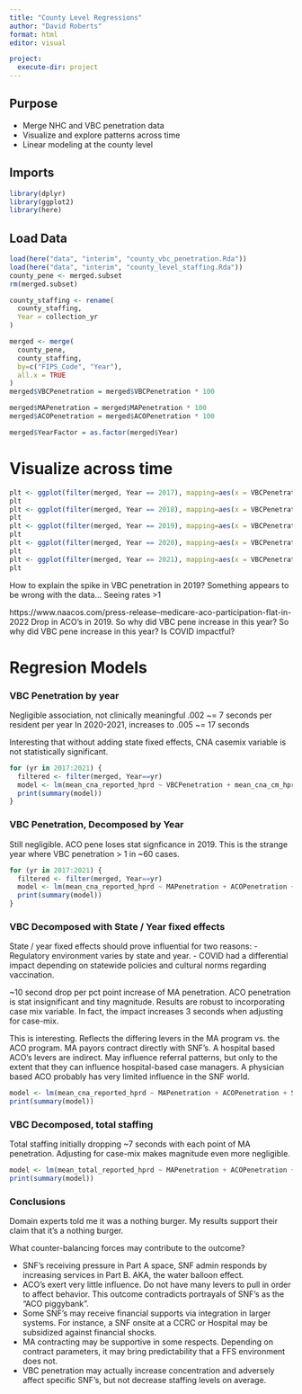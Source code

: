 ```yaml
---
title: "County Level Regressions"
author: "David Roberts"
format: html
editor: visual

project:
  execute-dir: project
---
```


## Purpose

-   Merge NHC and VBC penetration data
-   Visualize and explore patterns across time
-   Linear modeling at the county level

## Imports

```r
library(dplyr)
library(ggplot2)
library(here)
```

## Load Data

```r
load(here("data", "interim", "county_vbc_penetration.Rda"))
load(here("data", "interim", "county_level_staffing.Rda"))
county_pene <- merged.subset
rm(merged.subset)
```

```r
county_staffing <- rename(
  county_staffing,
  Year = collection_yr
)

merged <- merge(
  county_pene,
  county_staffing,
  by=c("FIPS_Code", "Year"),
  all.x = TRUE
)
merged$VBCPenetration = merged$VBCPenetration * 100

merged$MAPenetration = merged$MAPenetration * 100
merged$ACOPenetration = merged$ACOPenetration * 100

merged$YearFactor = as.factor(merged$Year)
```

# Visualize across time

```r
plt <- ggplot(filter(merged, Year == 2017), mapping=aes(x = VBCPenetration, y = mean_cna_reported_hprd)) + geom_point() + xlim(0,100) + ylim(0,6) + ggtitle(label="Reported Nursing Aid Hours Per Resident Per Day By VBC Penetration (2017)")
plt
plt <- ggplot(filter(merged, Year == 2018), mapping=aes(x = VBCPenetration, y = mean_cna_reported_hprd)) + geom_point()  + xlim(0,100) + ylim(0,6) + ggtitle(label="Reported Nursing Aid Hours Per Resident Per Day By VBC Penetration (2018)")
plt
plt <- ggplot(filter(merged, Year == 2019), mapping=aes(x = VBCPenetration, y = mean_cna_reported_hprd)) + geom_point()  + xlim(0,100) + ylim(0,6) + ggtitle(label="Reported Nursing Aid Hours Per Resident Per Day By VBC Penetration (2019)")
plt
plt <- ggplot(filter(merged, Year == 2020), mapping=aes(x = VBCPenetration, y = mean_cna_reported_hprd)) + geom_point()  + xlim(0,100) + ylim(0,6)+ ggtitle(label="Reported Nursing Aid Hours Per Resident Per Day By VBC Penetration (2020)")
plt
plt <- ggplot(filter(merged, Year == 2021), mapping=aes(x = VBCPenetration, y = mean_cna_reported_hprd)) + geom_point() + xlim(0,100) + ylim(0,6) + ggtitle(label="Reported Nursing Aid Hours Per Resident Per Day By VBC Penetration (2021)")
plt
```

How to explain the spike in VBC penetration in 2019? Something appears to be wrong with the data... Seeing rates \>1

https://www.naacos.com/press-release--medicare-aco-participation-flat-in-2022 Drop in ACO's in 2019. So why did VBC pene increase in this year? So why did VBC pene increase in this year? Is COVID impactful?

# Regresion Models

### VBC Penetration by year

Negligible association, not clinically meaningful .002 \~= 7 seconds per resident per year In 2020-2021, increases to .005 \~= 17 seconds

Interesting that without adding state fixed effects, CNA casemix variable is not statistically significant.

```r
for (yr in 2017:2021) {
  filtered <- filter(merged, Year==yr)
  model <- lm(mean_cna_reported_hprd ~ VBCPenetration + mean_cna_cm_hprd, filtered)
  print(summary(model))
}
```

### VBC Penetration, Decomposed by Year

Still negligible. ACO pene loses stat signficance in 2019. This is the strange year where VBC penetration \> 1 in \~60 cases.

```r
for (yr in 2017:2021) {
  filtered <- filter(merged, Year==yr)
  model <- lm(mean_cna_reported_hprd ~ MAPenetration + ACOPenetration + mean_cna_cm_hprd, filtered)
  print(summary(model))
}
```

### VBC Decomposed with State / Year fixed effects

State / year fixed effects should prove influential for two reasons: - Regulatory environment varies by state and year. - COVID had a differential impact depending on statewide policies and cultural norms regarding vaccination.

\~10 second drop per pct point increase of MA penetration. ACO penetration is stat insignificant and tiny magnitude. Results are robust to incorporating case mix variable. In fact, the impact increases 3 seconds when adjusting for case-mix.

This is interesting. Reflects the differing levers in the MA program vs. the ACO program. MA payors contract directly with SNF's. A hospital based ACO's levers are indirect. May influence referral patterns, but only to the extent that they can influence hospital-based case managers. A physician based ACO probably has very limited influence in the SNF world.

```r
model <- lm(mean_cna_reported_hprd ~ MAPenetration + ACOPenetration + StateAbbrev.x:YearFactor + mean_cna_cm_hprd, merged)
print(summary(model))
```

### VBC Decomposed, total staffing

Total staffing initially dropping \~7 seconds with each point of MA penetration. Adjusting for case-mix makes magnitude even more negligible.

```r
model <- lm(mean_total_reported_hprd ~ MAPenetration + ACOPenetration + StateAbbrev.x:YearFactor + mean_total_cm_hprd, merged)
print(summary(model))
```

### Conclusions

Domain experts told me it was a nothing burger. My results support their claim that it's a nothing burger.

What counter-balancing forces may contribute to the outcome?

-   SNF's receiving pressure in Part A space, SNF admin responds by increasing services in Part B. AKA, the water balloon effect.
-   ACO's exert very little influence. Do not have many levers to pull in order to affect behavior. This outcome contradicts portrayals of SNF's as the "ACO piggybank".
-   Some SNF's may receive financial supports via integration in larger systems. For instance, a SNF onsite at a CCRC or Hospital may be subsidized against financial shocks.
-   MA contracting may be supportive in some respects. Depending on contract parameters, it may bring predictability that a FFS environment does not.
-   VBC penetration may actually increase concentration and adversely affect specific SNF's, but not decrease staffing levels on average.
